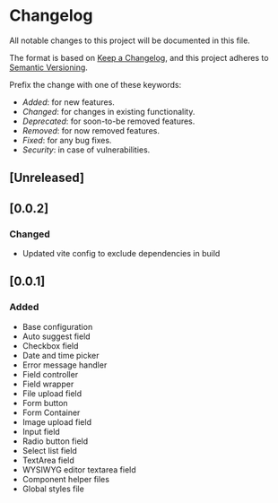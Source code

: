 # Changelog

All notable changes to this project will be documented in this file.

The format is based on [Keep a Changelog](https://keepachangelog.com/en/1.0.0/),
and this project adheres to [Semantic Versioning](https://semver.org/spec/v2.0.0.html).

Prefix the change with one of these keywords:

- _Added_: for new features.
- _Changed_: for changes in existing functionality.
- _Deprecated_: for soon-to-be removed features.
- _Removed_: for now removed features.
- _Fixed_: for any bug fixes.
- _Security_: in case of vulnerabilities.

## [Unreleased]

## [0.0.2]

### Changed

- Updated vite config to exclude dependencies in build

## [0.0.1]

### Added

- Base configuration
- Auto suggest field
- Checkbox field
- Date and time picker
- Error message handler
- Field controller
- Field wrapper
- File upload field
- Form button
- Form Container
- Image upload field
- Input field
- Radio button field
- Select list field
- TextArea field
- WYSIWYG editor textarea field
- Component helper files
- Global styles file